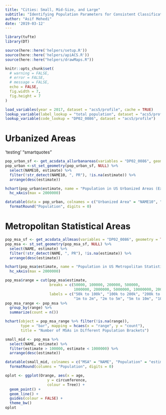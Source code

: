 ---
title: "Cities: Small, Mid-Size, and Large"
subtitle: "Identifying Population Parameters for Consistent Classification"
author: "Asif Mehedi"
date: '2019-03-12'
---

```{r setup, include=FALSE, echo=FALSE}
library(tufte)
library(DT)

source(here::here('helpers/setup.R'))
source(here::here('helpers/apiACS.R'))
source(here::here("helpers/drawMaps.R"))

knitr::opts_chunk$set(
  # warning = FALSE,
  # error = FALSE,
  # message = FALSE,
  echo = FALSE,
  fig.width = 7,
  fig.height = 7
)
```


```{r var_lookup, include=FALSE, eval=FALSE}
load_variables(year = 2017, dataset = "acs5/profile", cache = TRUE)
lookup_variable(label_lookup = "total population", dataset = "acs5/profile")
lookup_variable(code_lookup = "DP02_0086", dataset = "acs5/profile")
```

# Urbanized Areas

'testing' "smartquotes"


```{r pop_sf_data, include=FALSE, cache=TRUE}
pop_urban_sf <- get_acsdata_allurbanareas(variables = "DP02_0086", geometry = TRUE)
pop_urban <-st_set_geometry(pop_urban_sf, NULL) %>% 
  select(NAME10, estimate) %>% 
  filter(!str_detect(NAME10, ", PR"), !is.na(estimate)) %>% 
  arrange(desc(estimate))
```


```{r pop_hist, include=FALSE, cache=TRUE, fig.width=5, fig.height=5}
hchart(pop_urban$estimate, name = "Population in US Urbanized Areas (Excluding Those With Population Above 2M)") %>% 
  hc_xAxis(max = 2000000)
```

```{r pop_table, cache=TRUE}
datatable(data = pop_urban, colnames = c("Urbanized Area" = "NAME10", "Population" = "estimate")) %>% 
  formatRound("Population", digits = 0)
```

# Metropolitan Statistical Areas

```{r msa_pop_data}
pop_msa_sf <- get_acsdata_allmsas(variables = "DP02_0086", geometry = TRUE)
pop_msa <- st_set_geometry(pop_msa_sf, NULL) %>% 
  select(NAME, estimate) %>% 
  filter(!str_detect(NAME, ", PR"), !is.na(estimate)) %>% 
  arrange(desc(estimate))
```


```{r msa_pop_hist, fig.cap=""}
hchart(pop_msa$estimate, name = "Population in US Metropolitan Statistical Areas, 2017 (Large MSAs Excluded)") %>%
  hc_xAxis(max = 2000000)
```


```{r pop_msa_cut}
pop_msa$range = cut(pop_msa$estimate, 
                    breaks = c(50000, 100000, 200000, 500000, 
                               1000000, 2000000, 5000000, 10000000, 20000000),
                    labels = c("50k to 100k", "100k to 200k", "200k to 500k", "500k to 1m", 
                               "1m to 2m", "2m to 5m", "5m to 10m", "10m to 20m"))
pop_msa_range <- pop_msa %>%
  group_by(range) %>%
  summarize(count = n())
```


```{r fig_pop_bracket, fig.cap=""}
hchart(object = pop_msa_range %>% filter(!is.na(range)), 
       type = "bar", mapping = hcaes(x = "range", y = "count"),
       title = "Number of MSAs in Different Population Brackets")
```


```{r small_mid, fig.cap=""}
small_mid <- pop_msa %>% 
  select(NAME, estimate) %>% 
  filter(estimate > 100000, estimate < 1000000) %>% 
  arrange(desc(estimate))

datatable(small_mid, colnames = c("MSA" = "NAME", "Population" = "estimate")) %>% 
  formatRound(columns = "Population", digits = 0)
```


```{r message = FALSE, warning = FALSE, fig.dim=c(4,4)}
oplot <- ggplot(Orange, aes(x = age, 
                   y = circumference, 
                   colour = Tree)) +
  geom_point() +
  geom_line() +
  guides(colour = FALSE) +
  theme_bw()
oplot
```

